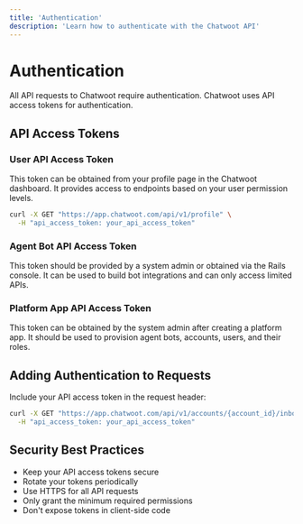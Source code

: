 ```yaml
---
title: 'Authentication'
description: 'Learn how to authenticate with the Chatwoot API'
---
```


# Authentication

All API requests to Chatwoot require authentication. Chatwoot uses API access tokens for authentication.

## API Access Tokens

### User API Access Token

This token can be obtained from your profile page in the Chatwoot dashboard. It provides access to endpoints based on your user permission levels.

```bash
curl -X GET "https://app.chatwoot.com/api/v1/profile" \
  -H "api_access_token: your_api_access_token"
```

### Agent Bot API Access Token

This token should be provided by a system admin or obtained via the Rails console. It can be used to build bot integrations and can only access limited APIs.

### Platform App API Access Token

This token can be obtained by the system admin after creating a platform app. It should be used to provision agent bots, accounts, users, and their roles.

## Adding Authentication to Requests

Include your API access token in the request header:

```bash
curl -X GET "https://app.chatwoot.com/api/v1/accounts/{account_id}/inboxes" \
  -H "api_access_token: your_api_access_token"
```

## Security Best Practices

- Keep your API access tokens secure
- Rotate your tokens periodically
- Use HTTPS for all API requests
- Only grant the minimum required permissions
- Don't expose tokens in client-side code 